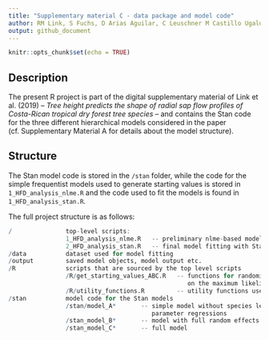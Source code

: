 ```yaml
---
title: "Supplementary material C - data package and model code"
author: RM Link, S Fuchs, D Arias Aguilar, C Leuschner M Castillo Ugalde, JC Valverde Otarola,  B Schuldt
output: github_document
---
```


```r
knitr::opts_chunk$set(echo = TRUE)
```

## Description
The present R project is part of the digital supplementary material of Link et al. (2019) -- *Tree height predicts the shape of radial sap flow profiles of Costa-Rican tropical dry forest tree species* -- and contains the Stan code for the three different hierarchical models considered in the paper (cf. Supplementary Material A for details about the model structure).

## Structure
The Stan model code is stored in the `/stan` folder, while the code for the simple frequentist models used to generate starting values is stored in `1_HFD_analysis_nlme.R` and the code used to fit the models is found in `1_HFD_analysis_stan.R`. 

The full project structure is as follows:
```r
/               top-level scripts:
                1_HFD_analysis_nlme.R   -- preliminary nlme-based models for starting values
                2_HFD_analysis_stan.R   -- final model fitting with Stan
/data           dataset used for model fitting
/output	        saved model objects, model output etc.
/R              scripts that are sourced by the top level scripts
                /R/get_starting_values_ABC.R   -- functions for randomized starting values based
                                                  on the maximum likelihood estimates
                /R/utility_functions.R         -- utility functions used in the top level scripts                                  
/stan           model code for the Stan models
                /stan/model_A*       -- simple model without species level random effects and 
                                        parameter regressions
                /stan_model_B*       -- model with full random effects but without parm. regressions
                /stan_model_C*       -- full model
                                                  
```
